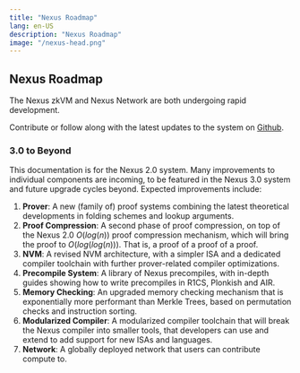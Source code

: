 ```yaml
---
title: "Nexus Roadmap"
lang: en-US
description: "Nexus Roadmap"
image: "/nexus-head.png"
---
```




## Nexus Roadmap

The Nexus zkVM and Nexus Network are both undergoing rapid development.

Contribute or follow along with the latest updates to the system on [Github](https://github.com/nexus-xyz/nexus-zkvm).

### 3.0 to Beyond
This documentation is for the Nexus 2.0 system. Many improvements to individual components are incoming, to be featured in the Nexus 3.0 system and future upgrade cycles beyond. Expected improvements include:
1. **Prover**: A new (family of) proof systems combining the latest theoretical developments in folding schemes and lookup arguments.
2. **Proof Compression**: A second phase of proof compression, on top of the Nexus 2.0 $O(log(n))$ proof compression mechanism, which will bring the proof to $O(log(log(n)))$. That is, a proof of a proof of a proof.
3. **NVM**: A revised NVM architecture, with a simpler ISA and a dedicated compiler toolchain with further prover-related compiler optimizations.
4. **Precompile System**: A library of Nexus precompiles, with in-depth guides showing how to write precompiles in R1CS, Plonkish and AIR.
5. **Memory Checking**: An upgraded memory checking mechanism that is exponentially more performant than Merkle Trees, based on permutation checks and instruction sorting.
6. **Modularized Compiler**: A modularized compiler toolchain that will break the Nexus compiler into smaller tools, that developers can use and extend to add support for new ISAs and languages.
7. **Network**: A globally deployed network that users can contribute compute to.
